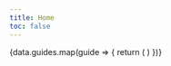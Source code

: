 ```yaml
---
title: Home
toc: false
---
```



<div className='flex flex-col space-y-10'>
  <div className='flex space-x-6 items-end'>
    <ImageZoom
      alt="banner"
      src={guidesImage}
      className="mt-0 mb-6 first-line:rounded-xl bg-background"
      priority
    />
  </div>

  <Cards>
    {data.guides.map(guide => {
      return (
        <Card
          key={guide.title}
          href={guide.href}
          title={guide.title}
          description={guide.description}
        />
      )
    })}
  </Cards>
</div>